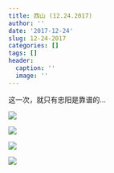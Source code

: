 ```yaml
---
title: 西山 (12.24.2017)
author: ''
date: '2017-12-24'
slug: 12-24-2017
categories: []
tags: []
header:
  caption: ''
  image: ''
---
```


这一次，就只有忠阳是靠谱的...

![](/post/2017-12-24-12-24-2017_files/54.jpeg)

![](/post/2017-12-24-12-24-2017_files/55.jpeg)


![](/post/2017-12-24-12-24-2017_files/56.jpeg)

![](/post/2017-12-24-12-24-2017_files/57.jpeg)

